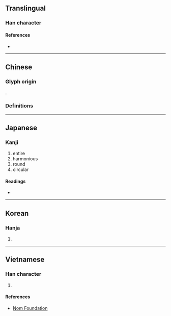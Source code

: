 {{character info}}
==Translingual==

===Han character===
{{Han char|rn=31|rad=囗|as=19|sn=22|four=|canj=WVFF|ids=⿴囗䜌}}

====References====
* {{Han ref|kx=0221.190|dkj=04866|dj=0453.210|hdz=10727.150|uh=571D|ud=22301}}

----

==Chinese==

===Glyph origin===
{{Han etym}}
{{Han compound|囗|䜌|ls=psc|c1=s|c2=p}}.

===Definitions===
{{zh-see|圞|v}}

----

==Japanese==

===Kanji===
{{ja-kanji|grade=|rs=囗19}}

# entire
# harmonious
# round
# circular

====Readings====
* {{ja-readings|on=らん|kun=<!--おうち-, ひじき-, まど-か, -->まる-い}}

----

==Korean==

===Hanja===
{{ko-hanja|hangeul=란|rv=ran|mr=ran}}

# {{rfdef|ko|sort=囗19}}

----

==Vietnamese==

===Han character===
{{vi-hantu|loan|rs=囗19}}

# {{rfdef|vi|sort=囗19}}

====References====
* [http://nomfoundation.org/common/nom_details.php?codepoint=571d Nom Foundation]